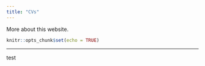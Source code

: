 ```yaml
---
title: "CVs"
---
```


More about this website.


```r
knitr::opts_chunk$set(echo = TRUE)
```

***

test


